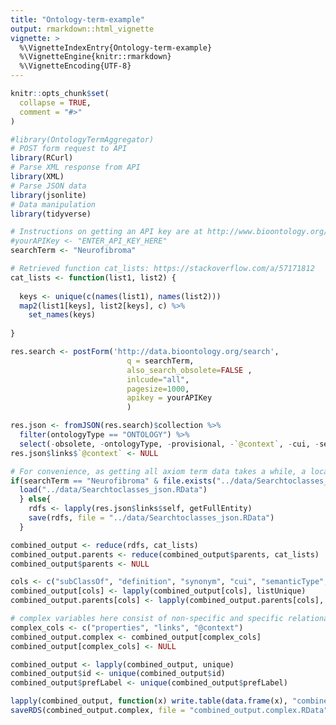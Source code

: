 ```yaml
---
title: "Ontology-term-example"
output: rmarkdown::html_vignette
vignette: >
  %\VignetteIndexEntry{Ontology-term-example}
  %\VignetteEngine{knitr::rmarkdown}
  %\VignetteEncoding{UTF-8}
---
```


```r
knitr::opts_chunk$set(
  collapse = TRUE,
  comment = "#>"
)
```

```r
#library(OntologyTermAggregator)
# POST form request to API
library(RCurl)
# Parse XML response from API
library(XML)
# Parse JSON data
library(jsonlite)
# Data manipulation
library(tidyverse)

# Instructions on getting an API key are at http://www.bioontology.org/wiki/index.php/Annotator_User_Guide#Annotator_Web_service_Validation
#yourAPIKey <- "ENTER_API_KEY_HERE"
searchTerm <- "Neurofibroma"
```

```r
# Retrieved function cat_lists: https://stackoverflow.com/a/57171812
cat_lists <- function(list1, list2) {  
  
  keys <- unique(c(names(list1), names(list2)))
  map2(list1[keys], list2[keys], c) %>% 
    set_names(keys)  
  
}
```

```r
res.search <- postForm('http://data.bioontology.org/search',
                          q = searchTerm,
                          also_search_obsolete=FALSE ,
                          inlcude="all",
                          pagesize=1000,
                          apikey = yourAPIKey
                          )

res.json <- fromJSON(res.search)$collection %>% 
  filter(ontologyType == "ONTOLOGY") %>% 
  select(-obsolete, -ontologyType, -provisional, -`@context`, -cui, -semanticType)
res.json$links$`@context` <- NULL
```

```r
# For convenience, as getting all axiom term data takes a while, a local copy of the results is stored in the data
if(searchTerm == "Neurofibroma" & file.exists("../data/Searchtoclasses_json.RData")){
  load("../data/Searchtoclasses_json.RData")
  } else{ 
    rdfs <- lapply(res.json$links$self, getFullEntity)
    save(rdfs, file = "../data/Searchtoclasses_json.RData")
  }
```

```r
combined_output <- reduce(rdfs, cat_lists)
combined_output.parents <- reduce(combined_output$parents, cat_lists)
combined_output$parents <- NULL

cols <- c("subClassOf", "definition", "synonym", "cui", "semanticType", "label")
combined_output[cols] <- lapply(combined_output[cols], listUnique)
combined_output.parents[cols] <- lapply(combined_output.parents[cols], listunique)

# complex variables here consist of non-specific and specific relationary terms belonging to the term superclass, and thus link to input information per unique variable data input is a future work-in-process. 
complex_cols <- c("properties", "links", "@context")
combined_output.complex <- combined_output[complex_cols]
combined_output[complex_cols] <- NULL

combined_output <- lapply(combined_output, unique)
combined_output$id <- unique(combined_output$id)
combined_output$prefLabel <- unique(combined_output$prefLabel)
```

```r
lapply(combined_output, function(x) write.table(data.frame(x), "combined_output.csv", append= T, sep=',' ))
saveRDS(combined_output.complex, file = "combined_output.complex.RData")
```

